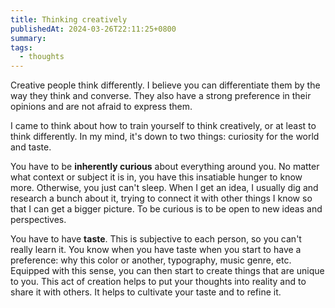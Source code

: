 ```yaml
---
title: Thinking creatively
publishedAt: 2024-03-26T22:11:25+0800
summary: 
tags:
  - thoughts
---
```


Creative people think differently. I believe you can differentiate them by the way they think and converse. They also have a strong preference in their opinions and are not afraid to express them.

I came to think about how to train yourself to think creatively, or at least to think differently. In my mind, it's down to two things: curiosity for the world and taste.

You have to be **inherently curious** about everything around you. No matter what context or subject it is in, you have this insatiable hunger to know more. Otherwise, you just can't sleep. When I get an idea, I usually dig and research a bunch about it, trying to connect it with other things I know so that I can get a bigger picture. To be curious is to be open to new ideas and perspectives.

You have to have **taste**. This is subjective to each person, so you can't really learn it. You know when you have taste when you start to have a preference: why this color or another, typography, music genre, etc. Equipped with this sense, you can then start to create things that are unique to you. This act of creation helps to put your thoughts into reality and to share it with others. It helps to cultivate your taste and to refine it.